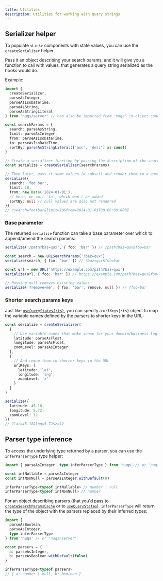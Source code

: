 ```yaml
---
title: Utilities
description: Utilities for working with query strings
---
```


## Serializer helper

To populate `<Link>` components with state values, you can use the `createSerializer`
helper.

Pass it an object describing your search params, and it will give you a function
to call with values, that generates a query string serialized as the hooks would do.

Example:

```ts
import {
  createSerializer,
  parseAsInteger,
  parseAsIsoDateTime,
  parseAsString,
  parseAsStringLiteral
} from 'nuqs/server' // can also be imported from 'nuqs' in client code

const searchParams = {
  search: parseAsString,
  limit: parseAsInteger,
  from: parseAsIsoDateTime,
  to: parseAsIsoDateTime,
  sortBy: parseAsStringLiteral(['asc', 'desc'] as const)
}

// Create a serializer function by passing the description of the search params to accept
const serialize = createSerializer(searchParams)

// Then later, pass it some values (a subset) and render them to a query string
serialize({
  search: 'foo bar',
  limit: 10,
  from: new Date('2024-01-01'),
  // here, we omit `to`, which won't be added
  sortBy: null // null values are also not rendered
})
// ?search=foo+bar&limit=10&from=2024-01-01T00:00:00.000Z
```

### Base parameter

The returned `serialize` function can take a base parameter over which to
append/amend the search params:

```ts
serialize('/path?baz=qux', { foo: 'bar' }) // /path?baz=qux&foo=bar

const search = new URLSearchParams('?baz=qux')
serialize(search, { foo: 'bar' }) // ?baz=qux&foo=bar

const url = new URL('https://example.com/path?baz=qux')
serialize(url, { foo: 'bar' }) // https://example.com/path?baz=qux&foo=bar

// Passing null removes existing values
serialize('?remove=me', { foo: 'bar', remove: null }) // ?foo=bar
```

### Shorter search params keys

Just like [`useQueryStates{:ts}`](./batching#shorter-search-params-keys), you can
specify a `urlKeys{:ts}` object to map the variable names defined by the parsers
to shorter keys in the URL:

```ts
const serialize = createSerializer(
  {
    // Use variable names that make sense for your domain/business logic
    latitude: parseAsFloat,
    longitude: parseAsFloat,
    zoomLevel: parseAsInteger
  },
  {
    // And remap them to shorter keys in the URL
    urlKeys: {
      latitude: 'lat',
      longitude: 'lng',
      zoomLevel: 'z'
    }
  }
)

serialize({
  latitude: 45.18,
  longitude: 5.72,
  zoomLevel: 12
})
// ?lat=45.18&lng=5.72&z=12
```

## Parser type inference

To access the underlying type returned by a parser, you can use the
`inferParserType` type helper:

```ts
import { parseAsInteger, type inferParserType } from 'nuqs' // or 'nuqs/server'

const intNullable = parseAsInteger
const intNonNull = parseAsInteger.withDefault(0)

inferParserType<typeof intNullable> // number | null
inferParserType<typeof intNonNull> // number
```

For an object describing parsers (that you'd pass to [`createSearchParamsCache`](./server-side)
or to [`useQueryStates`](./batching#usequerystates)), `inferParserType` will
return the type of the object with the parsers replaced by their inferred types:

```ts
import {
  parseAsBoolean,
  parseAsInteger,
  type inferParserType
} from 'nuqs' // or 'nuqs/server'

const parsers = {
  a: parseAsInteger,
  b: parseAsBoolean.withDefault(false)
}

inferParserType<typeof parsers>
// { a: number | null, b: boolean }
```
